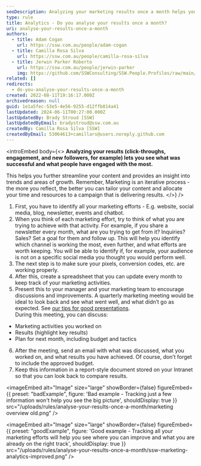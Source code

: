 ```yaml
---
seoDescription: Analyzing your marketing results once a month helps you identify successful efforts and areas for improvement, allowing you to refine your strategy and optimize resources
type: rule
title: Analytics - Do you analyse your results once a month?
uri: analyse-your-results-once-a-month
authors:
  - title: Adam Cogan
    url: https://ssw.com.au/people/adam-cogan
  - title: Camilla Rosa Silva
    url: https://ssw.com.au/people/camilla-rosa-silva
  - title: Jerwin Parker Roberto
    url: https://ssw.com.au/people/jerwin-parker
    img: https://github.com/SSWConsulting/SSW.People.Profiles/raw/main/Jerwin-Parker/Images/Jerwin-Parker-Profile.jpg
related: []
redirects:
  - do-you-analyse-your-results-once-a-month
created: 2022-08-11T19:16:17.000Z
archivedreason: null
guid: 1e1a5fec-53e5-4e56-9255-d12ffb814a41
lastUpdated: 2024-06-11T00:27:00.000Z
lastUpdatedBy: Brady Stroud [SSW]
lastUpdatedByEmail: bradystroud@ssw.com.au
createdBy: Camilla Rosa Silva [SSW]
createdByEmail: 53064613+camillars@users.noreply.github.com
---
```


<introEmbed
  body={<>
**Analyzing your results (click-throughs, engagement, and new followers, for example) lets you see what was successful and what people have engaged with the most.**

This helps you further streamline your content and provides an insight into trends and areas of growth. Remember, Marketing is an iterative process - the more you reflect, the better you can tailor your content and allocate your time and resources to a campaign that is delivering results.
  </>}
/>
1. First, you have to identify all your marketing efforts - E.g. website, social media, blog, newsletter, events and chatbot.
2. When you think of each marketing effort, try to think of what you are trying to achieve with that activity. For example, if you share a newsletter every month, what are you trying to get from it? Inquiries? Sales? Set a goal for them and follow up. This will help you identify which channel is working the most, even further, and what efforts are worth keeping. You will be able to identify if, for example, your audience is not on a specific social media you thought you would perform well.
3. The next step is to make sure your pixels, conversion codes, etc. are working properly.
4. After this, create a spreadsheet that you can update every month to keep track of your marketing activities.
5. Present this to your manager and your marketing team to encourage discussions and improvements. A quarterly marketing meeting would be ideal to look back and see what went well, and what didn’t go as expected. See [our tips for good presentations](/rules-to-better-powerpoint-presentations).\
   During this meeting, you can discuss:

* Marketing activities you worked on
* Results (highlight key results)
* Plan for next month, including budget and tactics

6. After the meeting, send an email with what was discussed, what you worked on, and what results you have achieved. Of course, don’t forget to include the approved budget.
7. Keep this information in a report-style document stored on your Intranet so that you can look back to compare results.

<imageEmbed
  alt="Image"
  size="large"
  showBorder={false}
  figureEmbed={{
    preset: "badExample",
    figure: 'Bad example - Tracking just a few information won\'t help you see the big picture',
    shouldDisplay: true
  }}
  src="/uploads/rules/analyse-your-results-once-a-month/marketing overview old.png"
/>

<imageEmbed
  alt="Image"
  size="large"
  showBorder={false}
  figureEmbed={{
    preset: "goodExample",
    figure: 'Good example - Tracking all your marketing efforts will help you see where you can improve and what you are already on the right track',
    shouldDisplay: true
  }}
  src="/uploads/rules/analyse-your-results-once-a-month/ssw-marketing-analytics-improved.png"
/>
